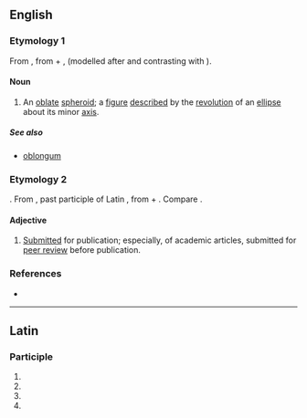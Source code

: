 ==English==

===Etymology 1===
From {{etyl|LL.|en}} {{m|la|oblātus|tr=oblatus}}, from {{etyl|la|en}} {{m|la|ob||in front of, before}} + {{m|la|lātus||broad, wide}}, (modelled after and contrasting with {{m|la|prolatus||extended, lengthened}}).

====Noun====
{{en-noun|oblata}}

# {{lb|en|geometry}} An [[oblate]] [[spheroid]]; a [[figure]] [[described]] by the [[revolution]] of an [[ellipse]] about its minor [[axis]].

=====See also=====
* [[oblongum]]

===Etymology 2===
{{etyl|NL.|en}}. From {{etyl|la|en}} {{m|la|oblātum||tr=oblatum}}, past participle of Latin {{m|la|offerre||bring to, [[offer]]}}, from {{m|la|ob||in front of}} + {{m|la|fero||bring}}. Compare {{m|en|oblate}}.

====Adjective====
{{en-adj|-}}

# [[submitted|Submitted]] for publication; especially, of academic articles, submitted for [[peer review]] before publication.

===References===
* {{R:Webster 1913}}

----

==Latin==

===Participle===
{{la-part-form|oblātum}}

# {{inflection of|la|oblātus||nom|n|s}}
# {{inflection of|la|oblātus||acc|m|s}}
# {{inflection of|la|oblātus||acc|n|s}}
# {{inflection of|la|oblātus||voc|n|s}}